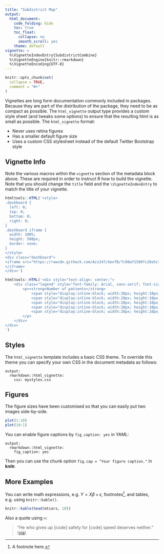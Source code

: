 ```yaml
---
title: "Subdistrict Map"
output: 
  html_document:
    code_folding: hide
    toc: true
    toc_float: 
      collapse: no
      smooth_scroll: yes
    theme: default
vignette: >
  %\VignetteIndexEntry{SubdistrictCombine}
  %\VignetteEngine{knitr::rmarkdown}
  %\VignetteEncoding{UTF-8}
---
```


```r
knitr::opts_chunk$set(
  collapse = TRUE,
  comment = "#>"
)
```

Vignettes are long form documentation commonly included in packages. Because they are part of the distribution of the package, they need to be as compact as possible. The `html_vignette` output type provides a custom style sheet (and tweaks some options) to ensure that the resulting html is as small as possible. The `html_vignette` format:

- Never uses retina figures
- Has a smaller default figure size
- Uses a custom CSS stylesheet instead of the default Twitter Bootstrap style

## Vignette Info

Note the various macros within the `vignette` section of the metadata block above. These are required in order to instruct R how to build the vignette. Note that you should change the `title` field and the `\VignetteIndexEntry` to match the title of your vignette.
```r
htmltools::HTML('<style>
.dashboard {
  left: 0;
  top: 0;
  bottom: 0;
  right: 0;
}
.dashboard iframe {
  width: 100%;
  height: 500px;
  border: none;
}
</style>
<div class="dashboard"> 
<iframe src="https://rawcdn.githack.com/Azz247/GeoTB/7c08af1509fc26e5c3d3c426680d2c984029283f/SubdistrictCombine.html">
</iframe>
</div>')
```
```r
htmltools::HTML('<div style="text-align: center;">
    <div class="legend" style="font-family: Arial, sans-serif; font-size: 14px; display: inline-block; text-align: left;">
        <p><strong>Number of patients</strong>
            <span style="display:inline-block; width:20px; height:10px; background-color:#f5b3bb; margin-left: 10px;"></span> 1-5
            <span style="display:inline-block; width:20px; height:10px; background-color:#ef8894; margin-left: 10px;"></span> 6-10
            <span style="display:inline-block; width:20px; height:10px; background-color:#e85767; margin-left: 10px;"></span> 11-50
            <span style="display:inline-block; width:20px; height:10px; background-color:#dc0018; margin-left: 10px;"></span> 51-200
            <span style="display:inline-block; width:20px; height:10px; background-color:#a60013; margin-left: 10px;"></span> >200
        </p>
    </div>
</div>
')
```

## Styles

The `html_vignette` template includes a basic CSS theme. To override this theme you can specify your own CSS in the document metadata as follows:

    output: 
      rmarkdown::html_vignette:
        css: mystyles.css

## Figures

The figure sizes have been customised so that you can easily put two images side-by-side. 

```r
plot(1:10)
plot(10:1)
```

You can enable figure captions by `fig_caption: yes` in YAML:

    output:
      rmarkdown::html_vignette:
        fig_caption: yes

Then you can use the chunk option `fig.cap = "Your figure caption."` in **knitr**.

## More Examples

You can write math expressions, e.g. $Y = X\beta + \epsilon$, footnotes^[A footnote here.], and tables, e.g. using `knitr::kable()`.

```r
knitr::kable(head(mtcars, 10))
```

Also a quote using `>`:

> "He who gives up [code] safety for [code] speed deserves neither."
([via](https://twitter.com/hadleywickham/status/504368538874703872))
